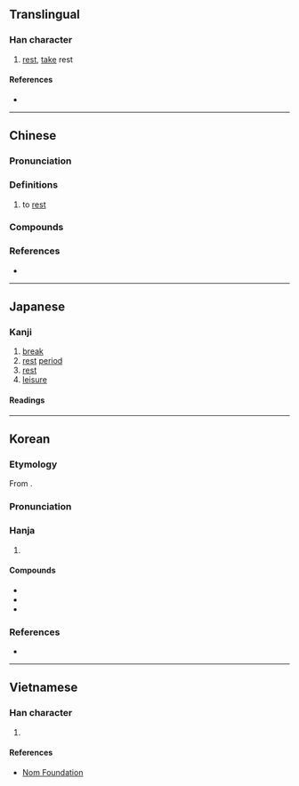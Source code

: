 {{also|憇}}
{{character info}}
==Translingual==

===Han character===
{{Han char|rn=61|rad=心|as=12|sn=16|four=24337|canj=HUP,XHUP|ids=⿱⿰舌自心}}

# [[rest]], [[take]] rest

====References====
* {{Han ref|kx=0403.260|dkj=11246|dj=0743.280|hdz=42350.110|uh=61A9|ud=25001|bh=BECD|bd=48845}}

----

==Chinese==
{{zh-forms|alt=憇}}

===Pronunciation===
{{zh-pron
|m=qì
|c=hei3
|mc=y
|oc=y
|ma=
|cat=v
}}

===Definitions===
{{zh-hanzi}}

# {{lb|zh|literary}} to [[rest]]
#: {{zh-x|小憩|to rest for a bit; to take a breather}}

===Compounds===
{{zh-der|休憩|小憩|少憩|憩室|憩息|流憩|遊憩}}

===References===
* {{R:yue:Hanzi}}

----

==Japanese==

===Kanji===
{{ja-kanji|grade=c|rs=心12}}

# [[break]]
# [[rest]] [[period]]
# [[rest]]
# [[leisure]]

====Readings====
{{ja-readings
|goon=かい
|kanon=けい
|kun=いこ-い, いこ-う
}}

----

==Korean==

===Etymology===
From {{der|ko|ltc|-}} {{ltc-l|憩}}.

{{collapse|
* {{hanja-dongguk|콍〮|khyéy}}
* {{hanja-sinjeung|게|key}}
|Historical readings
|bg=#FFFFFF}}

===Pronunciation===
{{ko-hanja-pron|게|l=y}}

===Hanja===
{{ko-hanja-search}}
{{ko-hanja|쉬다|쉴|게}}

# {{hanja form of|게|to [[rest]]}}

====Compounds====
{{der-top3|Compounds}}
* {{ko-l|게박|憩泊}}
* {{ko-l|휴게|休憩}}
* {{ko-l|게식|憩息}}
{{der-bottom}}

===References===
* {{R:hanjadoc|3684}}

----

==Vietnamese==

===Han character===
{{vi-readings|reading=khệ, khị|rs=心12}}

# {{rfdef|vi|sort=心12}}

====References====
* [http://nomfoundation.org/common/nom_details.php?codepoint=61a9 Nom Foundation]